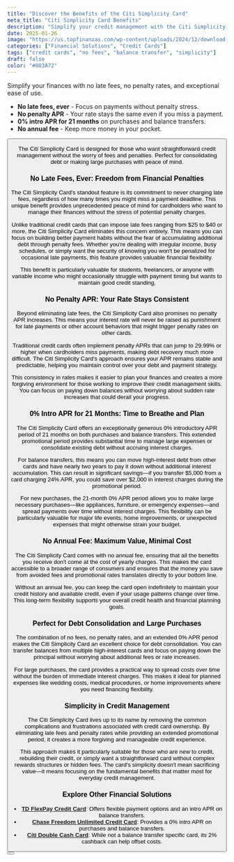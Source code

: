 ```yaml
---
title: "Discover the Benefits of the Citi Simplicity Card"
meta_title: "Citi Simplicity Card Benefits"
description: "Simplify your credit management with the Citi Simplicity Card. No late fees, no penalty APR, and 0% intro APR on purchases and balance transfers."
date: 2025-01-26
image: "https://us.topfinanzas.com/wp-content/uploads/2024/12/download-12-1-1024x536.webp"
categories: ["Financial Solutions", "Credit Cards"]
tags: ["credit cards", "no fees", "balance transfer", "simplicity"]
draft: false
color: "#003A72"
---
```


Simplify your finances with no late fees, no penalty rates, and exceptional ease of use.

- **No late fees, ever** - Focus on payments without penalty stress.
- **No penalty APR** - Your rate stays the same even if you miss a payment.
- **0% intro APR for 21 months** on purchases and balance transfers.
- **No annual fee** - Keep more money in your pocket.

<Button label="Apply Here" link="/financial-solutions/citi-simplicity-card-requirements" />

The Citi Simplicity Card is designed for those who want straightforward credit management without the worry of fees and penalties. Perfect for consolidating debt or making large purchases with peace of mind.

### No Late Fees, Ever: Freedom from Financial Penalties

The Citi Simplicity Card's standout feature is its commitment to never charging late fees, regardless of how many times you might miss a payment deadline. This unique benefit provides unprecedented peace of mind for cardholders who want to manage their finances without the stress of potential penalty charges.

Unlike traditional credit cards that can impose late fees ranging from $25 to $40 or more, the Citi Simplicity Card eliminates this concern entirely. This means you can focus on building better payment habits without the fear of accumulating additional debt through penalty fees. Whether you're dealing with irregular income, busy schedules, or simply want the security of knowing you won't be penalized for occasional late payments, this feature provides valuable financial flexibility.

This benefit is particularly valuable for students, freelancers, or anyone with variable income who might occasionally struggle with payment timing but wants to maintain good credit standing.

### No Penalty APR: Your Rate Stays Consistent

Beyond eliminating late fees, the Citi Simplicity Card also promises no penalty APR increases. This means your interest rate will never be raised as punishment for late payments or other account behaviors that might trigger penalty rates on other cards.

Traditional credit cards often implement penalty APRs that can jump to 29.99% or higher when cardholders miss payments, making debt recovery much more difficult. The Citi Simplicity Card's approach ensures your APR remains stable and predictable, helping you maintain control over your debt and payment strategy.

This consistency in rates makes it easier to plan your finances and creates a more forgiving environment for those working to improve their credit management skills. You can focus on paying down balances without worrying about sudden rate increases that could derail your progress.

### 0% Intro APR for 21 Months: Time to Breathe and Plan

The Citi Simplicity Card offers an exceptionally generous 0% introductory APR period of 21 months on both purchases and balance transfers. This extended promotional period provides substantial time to manage large expenses or consolidate existing debt without accruing interest charges.

For balance transfers, this means you can move high-interest debt from other cards and have nearly two years to pay it down without additional interest accumulation. This can result in significant savings—if you transfer $5,000 from a card charging 24% APR, you could save over $2,000 in interest charges during the promotional period.

For new purchases, the 21-month 0% APR period allows you to make large necessary purchases—like appliances, furniture, or emergency expenses—and spread payments over time without interest charges. This flexibility can be particularly valuable for major life events, home improvements, or unexpected expenses that might otherwise strain your budget.

### No Annual Fee: Maximum Value, Minimal Cost

The Citi Simplicity Card comes with no annual fee, ensuring that all the benefits you receive don't come at the cost of yearly charges. This makes the card accessible to a broader range of consumers and ensures that the money you save from avoided fees and promotional rates translates directly to your bottom line.

Without an annual fee, you can keep the card open indefinitely to maintain your credit history and available credit, even if your usage patterns change over time. This long-term flexibility supports your overall credit health and financial planning goals.

### Perfect for Debt Consolidation and Large Purchases

The combination of no fees, no penalty rates, and an extended 0% APR period makes the Citi Simplicity Card an excellent choice for debt consolidation. You can transfer balances from multiple high-interest cards and focus on paying down the principal without worrying about additional fees or rate increases.

For large purchases, the card provides a practical way to spread costs over time without the burden of immediate interest charges. This makes it ideal for planned expenses like wedding costs, medical procedures, or home improvements where you need financing flexibility.

### Simplicity in Credit Management

The Citi Simplicity Card lives up to its name by removing the common complications and frustrations associated with credit card ownership. By eliminating late fees and penalty rates while providing an extended promotional period, it creates a more forgiving and manageable credit experience.

This approach makes it particularly suitable for those who are new to credit, rebuilding their credit, or simply want a straightforward card without complex rewards structures or hidden fees. The card's simplicity doesn't mean sacrificing value—it means focusing on the fundamental benefits that matter most for everyday credit management.

### Explore Other Financial Solutions

- [**TD FlexPay Credit Card**](/financial-solutions/td-flexpay-credit-card-benefits): Offers flexible payment options and an intro APR on balance transfers.
- [**Chase Freedom Unlimited Credit Card**](/financial-solutions/chase-freedom-unlimited-credit-card-benefits): Provides a 0% intro APR on purchases and balance transfers.
- [**Citi Double Cash Card**](/financial-solutions/citi-double-cash-credit-card-benefits): While not a balance transfer specific card, its 2% cashback can help offset costs.

<Button label="Check Eligibility Requirements" link="/financial-solutions/citi-simplicity-card-requirements" />
